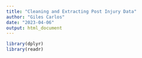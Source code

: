 ```yaml
---
title: "Cleaning and Extracting Post Injury Data"
author: "Giles Carlos"
date: "2023-04-06"
output: html_document
---
```


```r
library(dplyr)
library(readr)
```

